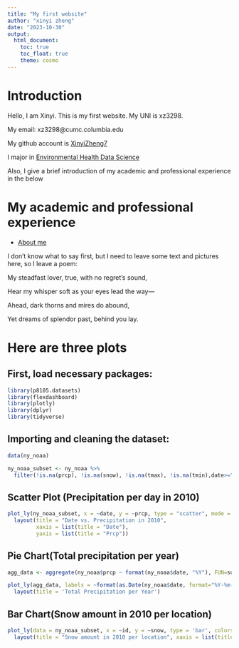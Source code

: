 ```yaml
---
title: "My first website"
author: "xinyi zheng"
date: "2023-10-30"
output: 
  html_document:
    toc: true
    toc_float: true
    theme: cosmo
---
```

# Introduction
Hello, I am Xinyi. This is my first website. 
My UNI is xz3298. 

My email: xz3298@cumc.columbia.edu

My github account is [XinyiZheng7](https://github.com/XinyiZheng7)

I major in [Environmental Health Data Science](https://www.publichealth.columbia.edu/academics/degrees/master-science/environmental-health-data-science)

Also, I give a brief introduction of my academic and professional experience in the below 

# My academic and professional experience

* [About me](about.html)


I don’t know what to say first, but I need to leave some text and pictures here, so I leave a poem:


My steadfast lover, true, with no regret's sound,

Hear my whisper soft as your eyes lead the way—

Ahead, dark thorns and mires do abound,

Yet dreams of splendor past, behind you lay.

# Here are three plots
## First, load necessary packages:
```r
library(p8105.datasets)
library(flexdashboard)
library(plotly)
library(dplyr)
library(tidyverse)
```
## Importing and cleaning the dataset:
```r
data(ny_noaa)

ny_noaa_subset <- ny_noaa %>%
  filter(!is.na(prcp), !is.na(snow), !is.na(tmax), !is.na(tmin),date>="2010-01-01")

```

## Scatter Plot (Precipitation per day in 2010)
```r
plot_ly(ny_noaa_subset, x = ~date, y = ~prcp, type = "scatter", mode = "markers") %>%
  layout(title = "Date vs. Precipitation in 2010",
         xaxis = list(title = "Date"),
         yaxis = list(title = "Prcp"))
```

## Pie Chart(Total precipitation per year)
```r
agg_data <- aggregate(ny_noaa$prcp ~ format(ny_noaa$date, "%Y"), FUN=sum)

plot_ly(agg_data, labels = ~format(as.Date(ny_noaa$date, format="%Y-%m-%d"), "%Y"), values = ~ny_noaa$prcp, type = 'pie') %>%
  layout(title = 'Total Precipitation per Year')
```

## Bar Chart(Snow amount in 2010 per location)
```r
plot_ly(data = ny_noaa_subset, x = ~id, y = ~snow, type = 'bar', colors = 'viridis') %>%
  layout(title = "Snow amount in 2010 per location", xaxis = list(title = "location"), yaxis = list(title = "Snow amount"))
```